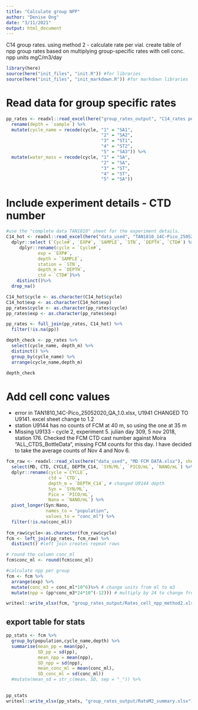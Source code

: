 ```yaml
---
title: "Calculate group NPP"
author: "Denise Ong"
date: "3/11/2021"
output: html_document
---
```


C14 group rates. using method 2 - calculate rate per vial. 
create table of npp group rates based on multiplying group-specific rates with cell conc. 
npp units mgC/m3/day


```r
library(here)
source(here("init_files", "init.R")) #for libraries
source(here("init_files", "init_markdown.R")) #for markdown libraries
```


# Read data for group specific rates
```r
pp_rates <- readxl::read_excel(here("group_rates_output", "C14_rates per group_method2.xlsx")) %>%
  rename(depth = `sample`) %>%
  mutate(cycle_name = recode(cycle, "1" = "SA1",
                                    "2" = "SA2",
                                    "3" = "ST1",
                                    "4" = "ST2",
                                    "5" = "SA3")) %>%
  mutate(water_mass = recode(cycle, "1" = "SA",
                                    "2" = "SA",
                                    "3" = "ST",
                                    "4" = "ST",
                                    "5" = "SA"))
```

# Include experiment details - CTD number
```r
#use the "complete data TAN1810" sheet for the experiment details.
C14_hot <- readxl::read_excel(here("data_used", "TAN1810_14C-Pico_25052020_QA_1.2.xlsx"), sheet = "Complete data TAN1810", skip = 11) %>%
  dplyr::select (`Cycle#`, `EXP#`, `SAMPLE`, `STN`, `DEPTH`, `CTD#`) %>%   
     dplyr::rename(cycle = `Cycle#`,
            exp = `EXP#`,
            depth = `SAMPLE`, 
            station = `STN`,
            depth_m = `DEPTH`,
            ctd = `CTD#`)%>%
    distinct()%>%
  drop_na()

C14_hot$cycle <- as.character(C14_hot$cycle) 
C14_hot$exp <- as.character(C14_hot$exp)
pp_rates$cycle <- as.character(pp_rates$cycle) 
pp_rates$exp <- as.character(pp_rates$exp)

pp_rates <- full_join(pp_rates, C14_hot) %>%
  filter(!is.na(pp)) 

depth_check <- pp_rates %>%
  select(cycle_name, depth_m) %>%
  distinct() %>%
  group_by(cycle_name) %>%
  arrange(cycle_name,depth_m) 

depth_check

```


# Add cell conc values
- error in TAN1810_14C-Pico_25052020_QA_1.0.xlsx, U1941 CHANGED TO U9141. excel sheet change to 1.2
- station U9144 has no counts of FCM at 40 m, so using the one at 35 m
- Missing U9133 - cycle 2, experiment 5. julian day 309, 5 nov 2018, station 176. Checked the FCM CTD cast number against Moira "ALL_CTDS_BottleData", missing FCM counts for this day. I have decided to take the average counts of Nov 4 and Nov 6. 

```r
fcm_raw <- readxl::read_xlsx(here("data_used", "MD FCM DATA.xlsx"), sheet= "INITS PROFILES_CYCLE", skip = 2) %>%
  select(MD, CTD, CYCLE, DEPTH_C14, `SYN/ML`, `PICO/mL`, `NANO/mL`) %>%
  dplyr::rename(cycle =`CYCLE`,
                ctd = `CTD`,
                depth_m = `DEPTH_C14`, # changed U9144 depth
                Syn = `SYN/ML`,
                Pico = `PICO/mL`,
                Nano = `NANO/mL`) %>% 
  pivot_longer(Syn:Nano, 
               names_to = "population",
               values_to = "conc_ml") %>%
  filter(!is.na(conc_ml))
  
fcm_raw$cycle<-as.character(fcm_raw$cycle)
fcm <- left_join(pp_rates, fcm_raw) %>%
  distinct() #left join creates repeat rows

# round the column conc_ml
fcm$conc_ml <- round(fcm$conc_ml)
```

```r
#calculate npp per group
fcm <- fcm %>%
  arrange(exp) %>%
  mutate(conc_m3 = conc_ml*10^6)%>% # change units from ml to m3
  mutate(npp = (pp*conc_m3*24*10^(-12))) # multiply by 24 to change from per hour to day, multiply by 10^-12 to convert from fg to mg

writexl::write_xlsx(fcm, "group_rates_output/Rates_cell_npp_method2.xlsx")

```

## export table for stats
```r
pp_stats <- fcm %>%
  group_by(population,cycle_name,depth) %>%
  summarise(mean_pp = mean(pp),
            SD_pp = sd(pp),
            mean_npp = mean(npp),
            SD_npp = sd(npp),
            mean_conc_ml = mean(conc_ml),
            SD_conc_ml = sd(conc_ml)) 
  #mutate(mean_sd = str_c(mean, SD, sep = "_")) %>%
  

pp_stats
writexl::write_xlsx(pp_stats, "group_rates_output/RateM2_summary.xlsx")

```

